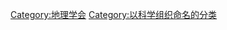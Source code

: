 {{Commonscat|National Geographic Magazine images}}

[[Category:地理学会|Category:地理学会]]
[[Category:以科学组织命名的分类|Category:以科学组织命名的分类]]